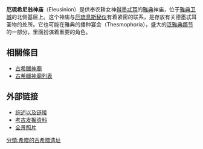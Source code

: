 {{古希臘宗教}}

'''厄琉希尼翁神庙'''（Eleusinion）是供奉农耕女神[[得墨忒耳|得墨忒耳]]的[[雅典|雅典]]神庙，位于[[雅典卫城|雅典卫城]]的北侧基层上。这个神庙与[[厄琉息斯秘仪|厄琉息斯秘仪]]有着紧密的联系，是存放有关德墨忒耳圣物的处所。它也可能在雅典的播种宴会（Thesmophoria），盛大的[[泛雅典娜节|泛雅典娜节]]的一部分，里面扮演着重要的角色。

== 相關條目 ==
* [[古希臘神廟|古希臘神廟]]
* [[古希臘神廟列表|古希臘神廟列表]]

== 外部链接 ==
* [http://www.stoa.org/athens/sites/cityeleusinion.html 综述以及链接] {{Wayback|url=http://www.stoa.org/athens/sites/cityeleusinion.html |date=20190726063607 }}
* [http://www.agathe.gr/cgi-bin/feature?lookup=siteguide:51 考古发掘资料]
* [http://www.agathe.gr/cgi-bin/qtvr?site=agora;node=72 全景照片]

{{European building-stub}}
{{希臘宗教}}
[[分類:希腊的古希腊遗址|分類:希腊的古希腊遗址]]